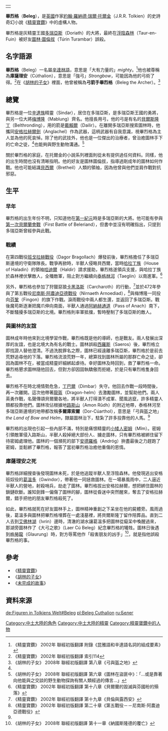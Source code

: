 {|align=right
|-
|{{Tolkienchar |
image_character = |
image_caption = |
Book(s) = 《[[精靈寶鑽|精靈寶鑽]]》<br/>《[[胡林的子女|胡林的子女]]》<br/>《[[未完成的故事|未完成的故事]]》 |
character_name = 畢烈格 |
character_alias = 庫薩理安<br/>弓箭手畢烈格 |
character_title = |
character_race = [[精靈|精靈]] [[辛達族|辛達族]] |
character_culture = |
character_gender = 男性 |
character_realm = |
character_sub_realm = |
character_lifespan = ? - [[太陽紀|太陽紀]]490年 |
character_weapon = [[貝爾斯隆丁|貝爾斯隆丁]]<br/>[[戴賴爾|戴賴爾]]<br/>[[安格拉赫爾劍|安格拉赫爾劍]] | 
}}
|}
'''畢烈格'''（'''Beleg'''），是[[英國|英國]]作家[[約翰·羅納德·瑞爾·托爾金|約翰·羅納德·瑞爾·托爾金]]（J.R.R. Tolkien）的史詩奇幻小說《[[精靈寶鑽|精靈寶鑽]]》中的虛構人物。

畢烈格是灰精靈王國[[多瑞亞斯|多瑞亞斯]]（Doriath）的大將，最終在[[多索尼安|浮陰森林]]（Taur-en-Fuin）被好友[[圖林·圖倫拔|圖林·圖倫拔]]（Túrin Turambar）誤殺。

==名字語源==
'''畢烈格'''（Beleg）一名屬[[辛達林語|辛達林語]]，意思是「大有力量的」''mighty''。<ref>《精靈寶鑽》 2002年 聯經初版翻譯 附錄《昆雅語和辛達語名詞的組成要素》</ref>他也被尊稱為'''庫薩理安'''（Cúthalion），意思是「強弓」''Strongbow''，可能因為他的弓術了得。<ref>《精靈寶鑽》 2002年 聯經初版翻譯 索引114</ref>在《[[胡林的子女|胡林的子女]]》裡面，他曾被稱為'''弓箭手畢烈格'''（Beleg the Archer）。<ref name=autogenerated1>《胡林的子女》 2008年 聯經初版翻譯 第八章《弓與盔之地》</ref>

==總覽==
畢烈格是一位[[辛達族|辛達族]]精靈（Sindar），居住在多瑞亞斯，是多瑞亞斯王國的勇將，與另一位大將[[梅博隆|梅博隆]]（Mablung）齊名。他擅長用弓，他的弓是有名的[[貝爾斯隆丁|貝爾斯隆丁]]（Belthronding），用的箭是[[戴賴爾|戴賴爾]]（Dailir）。在離開多瑞亞斯搜索圖林時，他攜同[[安格拉赫爾劍|安格拉赫爾劍]]（Anglachel）作為武器，這柄武器有自我意識，視畢烈格為主人並為他的死哀悼。除了他的武技外，他也是一位傑出的治療者，曾治癒圖林手下的亡命之徒，<ref name=autogenerated1 />也能夠與野生動物溝通。<ref>《胡林的子女》 2008年 聯經初版翻譯 第六章《圖林在盜匪中》：「...或是靠著向他能與之交談的野生動物探詢有關人類經過的傳言...」</ref>

關於畢烈格的家庭，在托爾金的小說系列裡面則從未有提供過任何資料。同樣，他的出生時間也沒有清晰指明。他的好友是圖林圖倫拔，指導過剛成年的圖林如何作戰。他也可能結識[[貝西爾|貝西爾]]（Bretheil）人類的領袖，因為他曾與他們並肩作戰對抗邪惡。

==生平==
===早年===
畢烈格的出生年份不明，只知道他在[[第一紀元|第一紀元]]時是多瑞亞斯的大將。他可能有參與[[第一次貝爾蘭會戰|第一次貝爾蘭會戰]]（First Battle of Beleriand），但書中並沒有明確指出，只提到多瑞亞斯曾經參與此戰。

===戰績===
在第四戰役[[班戈拉赫戰役|班戈拉赫戰役]]（Dagor Bragollach）爆發前後，畢烈格擔任了多瑞亞斯邊境的守衛隊隊長。戰爭再掀時，半獸人侵略貝西爾，當時[[哈拉丁族|哈拉丁族]]（House of Haladin）的領袖[[哈迪爾|哈迪爾]]（Haldir）請求援助，畢烈格遂領兵支援，與哈拉丁族於森林裡伏擊敵人，全殲敵軍，阻止對方繼續向[[中土大陸河流列表#T|泰格林河]]（Taeglin）以南進軍。<ref>《精靈寶鑽》 2002年 聯經初版翻譯 第十八章《貝爾蘭的毀滅與芬國昐的殞落》</ref>

另外，畢烈格也參加了狩獵惡狼[[卡黑洛斯|卡黑洛斯]]（Carcharoth）的行動，<ref>《精靈寶鑽》 2002年 聯經初版翻譯 第十九章《貝倫與露西安》</ref>並於472年參與了第五戰役[[尼南斯·阿農迪亞德戰役|尼南斯·阿農迪亞德戰役]]（Nirnaeth Arnoediad），<ref>《精靈寶鑽》 2002年 聯經初版翻譯 第二十章《第五戰役－－尼南斯·阿農迪亞德戰役》</ref>與梅博隆一同投向[[芬鞏|芬鞏]]（Fingon）的旗下作戰。淚雨戰役中兩人都生還，並返回了多瑞亞斯。戰後魔苟斯逐漸把魔爪伸向南面，半獸人通過[[阿納赫通道|阿納赫通道]]（Pass of Anach）南下，不斷騷擾多瑞亞斯的北境。畢烈格則率軍抵擋，暫時壓制了多瑞亞斯的敵人。

===與圖林的友誼===
圖林成年時他來到北境學習作戰，畢烈格既是他的導師，也是戰友。兩人發展出深厚的友誼，也是北境大為有名的戰士。圖林誤殺[[西羅斯|西羅斯]]（Saeros）後，畢烈格立即找證人替他澄清。不過洗脫罪名之際，圖林已經遠離多瑞亞斯，畢烈格於是前去荒野追尋他的下落。畢烈格流浪荒野一年，總算找到圖林所屬的那群亡命之徒，卻因為圖林不在，被當成精靈奸細綁起虐待。幸好圖林及時回到，救了畢烈格一命。畢烈格懇求圖林隨他回去，但對方卻因固執驕傲而拒絕，於是只有畢烈格隻身回去。

畢烈格不在時北境情勢危急，[[丁巴爾|丁巴爾]]（Dimbar）失守。他回去作戰一段時間後，再一次離開。這次他帶著[[龍盔|龍盔]]（Dragon-helm）去激勵圖林，並幫助他們。兩人英勇作戰，名聲傳頌貝爾蘭各地，將半獸人打得潰不成軍、聞風逃竄，許多精靈人類都投靠他們。圖林攻佔根據地[[路斯山|路斯山]]（Amon Rûdh）的附近地帶，泰格林河至多瑞亞斯邊境的地帶都改稱'''多爾庫索爾'''（Dor-Cúarthol），意思是「弓與盔之地」''the Land of Bow and Helm''，隸屬圖林治下，駐紮了許多投靠他的人馬。<ref name=autogenerated1 />

畢烈格的出現也引起一些內部不滿，特別是痛恨精靈的[[矮人_(中土大陸)#小矮人|小矮人]][[密姆|密姆]]（Mîm）。密姆引領敵軍侵入路斯山，半獸人殺掉絕大部份人、擄走圖林，只有畢烈格被綁住留下待密姆處理他。圖林的一個瀕死的部下[[安德羅格|安德羅格]]（Andróg）拚盡最後之力趕跑了密姆，並鬆綁了畢烈格，報答了當初畢烈格治癒他重傷的恩情。

===庫薩理安之死===
畢烈格詳細搜查後發現圖林未死，於是他追蹤半獸人至浮陰森林。他發現逃出安格班奴役的[[葛溫多|葛溫多]]（Gwindor），帶著他一同拯救圖林。在一場暴風雨中，二人逼近半獸人的營地，射殺哨兵，劫走了圖林。畢烈格拔出安格拉赫爾，想把綁住圖林的鎖鏈砍斷。誰知劍鋒一偏傷了圖林的腳，圖林從昏迷中突然醒來，奪去了安格拉赫爾，錯手把他的朋友畢烈格殺死了。

如此，畢烈格就死在好友圖林手上，圖林精神重創之下呆坐在他的屍體旁。風雨過後，葛溫多與圖林把畢烈格埋葬在一處淺墓裡，將貝爾斯隆丁留作陪葬品。直到二人去到[[艾佛林湖|艾佛林湖]]（Ivrin）邊時，清澈的湖水讓葛溫多把圖林從癡呆中喚醒過來，那湖旁圖林作了《大弓之歌》（Laer Cú Beleg）紀念畢烈格的犧牲。圖林日後遇到[[格勞龍|格勞龍]]（Glaurung）時，對方辱罵他作「殺害朋友的凶手」<ref>《胡林的子女》 2008年 聯經初版翻譯 第十一章《納國斯隆德的覆亡》</ref>，就是指他誤殺畢烈格的事。

==參考==
*《[[精靈寶鑽|精靈寶鑽]]》
*《[[胡林的子女|胡林的子女]]》
*《[[未完成的故事|未完成的故事]]》

==資料來源==
{{reflist}}

[[Category:中土大陸的角色|Category:中土大陸的角色]]
[[Category:中土大陸的精靈|Category:中土大陸的精靈]]
[[Category:精靈寶鑽中的人物|Category:精靈寶鑽中的人物]]

[[de:Figuren_in_Tolkiens_Welt#Beleg|de:Figuren in Tolkiens Welt#Beleg]]
[[pl:Beleg_Cuthalion|pl:Beleg Cuthalion]]
[[ru:Белег|ru:Белег]]
